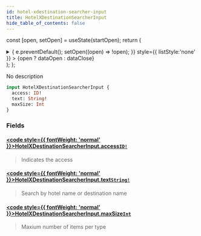 ```yaml
---
id: hotel-xdestination-searcher-input
title: HotelXDestinationSearcherInput
hide_table_of_contents: false
---
```






const [open, setOpen] = useState(startOpen);
return (
<details {...(open ? { open: true } : {})} className="details" style={{ border:'none', boxShadow:'none', background:'var(--ifm-background-color)' }}>
<summary
onClick={(e) => {
e.preventDefault();
setOpen((open) => !open);
}}
style={{ listStyle:'none' }} >
{open ? dataOpen : dataClose}
</summary>
{open && children}
</details>
);
};

No description

```graphql
input HotelXDestinationSearcherInput {
  access: ID!
  text: String!
  maxSize: Int
}
```

### Fields

#### [<code style={{ fontWeight: 'normal' }}>HotelXDestinationSearcherInput.<b>access</b></code>](#)<Bullet />[`ID!`](/api/scalars/id) <Badge class="badge badge--secondary" text="non-null"/> <Badge class="badge badge--secondary" text="scalar"/>

> Indicates the access

#### [<code style={{ fontWeight: 'normal' }}>HotelXDestinationSearcherInput.<b>text</b></code>](#)<Bullet />[`String!`](/api/scalars/string) <Badge class="badge badge--secondary" text="non-null"/> <Badge class="badge badge--secondary" text="scalar"/>

> Search by hotel name or destination name

#### [<code style={{ fontWeight: 'normal' }}>HotelXDestinationSearcherInput.<b>maxSize</b></code>](#)<Bullet />[`Int`](/api/scalars/int) <Badge class="badge badge--secondary" text="scalar"/>

> Maxium number of items per type
